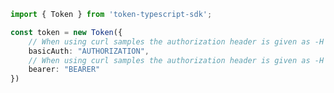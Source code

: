 ```typescript index.ts
import { Token } from 'token-typescript-sdk';

const token = new Token({
    // When using curl samples the authorization header is given as -H `'Authorization: YOUR_API_KEY_HERE'`<br/>Please substitute your Basic key here.<br/>For example:<br/> -H `'Authorization: Basic bS0zanhoS3pqRjRSWFQ1dHZLTlhMQU14cm80d0E1LTV6S3RYRUFxOmU1MWZjZDQ0LTM5MGQtNDYxZi04YjA0LTEyMjcxOTg4YWYwNg=='`
    basicAuth: "AUTHORIZATION",
    // When using curl samples the authorization header is given as -H `'Authorization: YOUR_API_KEY_HERE'`<br/>Please substitute your Bearer key here.<br/>For example:<br/> -H `'Authorization: Bearer eyJhbGciOiJFZERTQSIsImtpZCI6IjF4N2RmNHZ1RlVIWVFDYTciLCJtaWQiOiJtOlhUalhlMkFQZTRvdmVaalE4cHoyNGdEbUZEcTo1ekt0WEVBcSIsImhvc3QiOiJsb2NhbGhvc3Q6ODAwMCIsIm1ldGhvZCI6IlBPU1QiLCJwYXRoIjoiL2JhbmtzL2lyb24vdXNlcnMiLCJleHAiOjE1ODYyOTczNDQ3ODd9..bi3wxEoMHIul_F2f7gCDvgjHQKCjIyP9_SkQns-yXpS0UqoaOqSJrW89COexU71gt-mH3jH6mtp2aksEywvFDg'`<br/>Enter the JWT Bearer token only (see <a href="https://developer.token.io/token_rest_api_doc/content/e-rest/integration_considerations.htm#JWT" target="_blank">Using JWT Authentication</a> for more information).
    bearer: "BEARER"
})
```